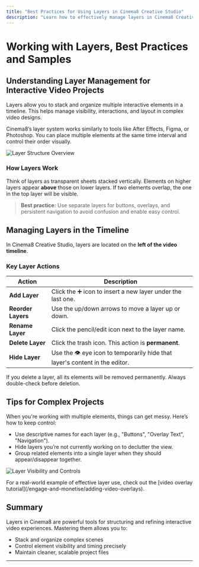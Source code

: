 ```yaml
---
title: "Best Practices for Using Layers in Cinema8 Creative Studio"
description: "Learn how to effectively manage layers in Cinema8 Creative Studio to build rich, multi-element interactive videos."
---
```



# Working with Layers, Best Practices and Samples

## Understanding Layer Management for Interactive Video Projects

<Callout type="info">
Layers allow you to stack and organize multiple interactive elements in a timeline. This helps manage visibility, interactions, and layout in complex video designs.
</Callout>

Cinema8’s layer system works similarly to tools like After Effects, Figma, or Photoshop. You can place multiple elements at the same time interval and control their order visually.

![Layer Structure Overview](/screenshot/advanced-interactivity/layers-1.webp)

### How Layers Work

Think of layers as transparent sheets stacked vertically. Elements on higher layers appear **above** those on lower layers. If two elements overlap, the one in the top layer will be visible.

> **Best practice:** Use separate layers for buttons, overlays, and persistent navigation to avoid confusion and enable easy control.

## Managing Layers in the Timeline

In Cinema8 Creative Studio, layers are located on the **left of the video timeline**.

### Key Layer Actions

| Action                | Description |
|------------------------|-------------|
| **Add Layer**          | Click the ➕ icon to insert a new layer under the last one. |
| **Reorder Layers**     | Use the up/down arrows to move a layer up or down. |
| **Rename Layer**       | Click the pencil/edit icon next to the layer name. |
| **Delete Layer**       | Click the trash icon. This action is **permanent**. |
| **Hide Layer**         | Use the 👁 eye icon to temporarily hide that layer's content in the editor. |

<Callout type="warning">
If you delete a layer, all its elements will be removed permanently. Always double-check before deletion.
</Callout>

## Tips for Complex Projects

When you're working with multiple elements, things can get messy. Here’s how to keep control:

- Use descriptive names for each layer (e.g., "Buttons", "Overlay Text", "Navigation").
- Hide layers you’re not currently working on to declutter the view.
- Group related elements into a single layer when they should appear/disappear together.

![Layer Visibility and Controls](/screenshot/advanced-interactivity/layers-1.webp)

<Callout type="default">
For a real-world example of effective layer use, check out the [video overlay tutorial](/engage-and-monetise/adding-video-overlays).
</Callout>

## Summary

Layers in Cinema8 are powerful tools for structuring and refining interactive video experiences. Mastering them allows you to:

- Stack and organize complex scenes
- Control element visibility and timing precisely
- Maintain cleaner, scalable project files

---
